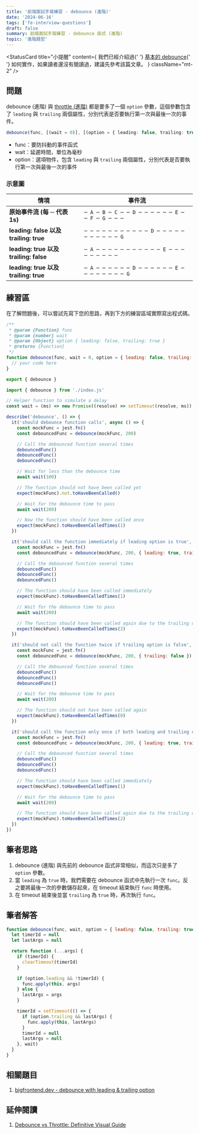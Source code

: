 ```yaml
---
title: '前端面試手寫練習 - debounce (進階)'
date: '2024-06-16'
tags: ['fe-interview-questions']
draft: false
summary: 前端面試手寫練習 - debounce 函式 (進階)
topic: '進階題型'
---
```


<StatusCard
  title="小提醒"
  content={
    <span>
      我們已經介紹過{' '}
      <a href="/writing/fe-interview-questions/utility/general/debounce">基本的 debounce</a>{' '}
      如何實作，如果讀者還沒有閱讀過，建議先參考該篇文章。
    </span>
  }
  className="mt-2"
/>

## 問題

debounce (進階) 與 [throttle (進階)](/writing/fe-interview-questions/utility/general/advanced-throttle) 都是要多了一個 `option` 參數，這個參數包含了 `leading` 與 `trailing` 兩個屬性，分別代表是否要執行第一次與最後一次的事件。

```typescript
debounce(func, [(wait = 0)], [(option = { leading: false, trailing: true })];
```

- func：要防抖動的事件函式
- wait：延遲時間，單位為毫秒
- option：選項物件，包含 `leading` 與 `trailing` 兩個屬性，分別代表是否要執行第一次與最後一次的事件

### 示意圖

<div className="mb-[-30px]">

| 情境                                   | 事件流                                              |
| -------------------------------------- | --------------------------------------------------- |
| **原始事件流 (每 ─ 代表 1s)**          | `─ A ─ B ─ C ─ ─ D ─ ─ ─ ─ ─ ─ E ─ ─ F ─ G ─ ─ ─`   |
| **leading: false 以及 trailing: true** | `─ ─ ─ ─ ─ ─ ─ ─ ─ ─ ─ D ─ ─ ─ ─ ─ ─ ─ ─ ─ ─ ─ G`   |
| **leading: true 以及 trailing: false** | `─ A ─ ─ ─ ─ ─ ─ ─ ─ ─ ─ ─ E ─ ─ ─ ─ ─ ─ ─ ─ ─`     |
| **leading: true 以及 trailing: true**  | `─ A ─ ─ ─ ─ ─ ─ D ─ ─ ─ ─ ─ ─ E ─ ─ ─ ─ ─ ─ ─ ─ G` |

</div>

## 練習區

在了解問題後，可以嘗試先寫下您的思路，再到下方的練習區域實際寫出程式碼。

<Sandpack lang="test-ts" activeFile="index.js" showTests={true}>

```js file=index.js
/**
 * @param {Function} func
 * @param {number} wait
 * @param {Object} option { leading: false, trailing: true }
 * @returns {Function}
 */
function debounce(func, wait = 0, option = { leading: false, trailing: true }) {
  // your code here
}

export { debounce }
```

```js file=debounce.test.js hidden=true
import { debounce } from './index.js'

// Helper function to simulate a delay
const wait = (ms) => new Promise((resolve) => setTimeout(resolve, ms))

describe('debounce', () => {
  it('should debounce function calls', async () => {
    const mockFunc = jest.fn()
    const debouncedFunc = debounce(mockFunc, 200)

    // Call the debounced function several times
    debouncedFunc()
    debouncedFunc()
    debouncedFunc()

    // Wait for less than the debounce time
    await wait(100)

    // The function should not have been called yet
    expect(mockFunc).not.toHaveBeenCalled()

    // Wait for the debounce time to pass
    await wait(200)

    // Now the function should have been called once
    expect(mockFunc).toHaveBeenCalledTimes(1)
  })

  it('should call the function immediately if leading option is true', async () => {
    const mockFunc = jest.fn()
    const debouncedFunc = debounce(mockFunc, 200, { leading: true, trailing: true })

    // Call the debounced function several times
    debouncedFunc()
    debouncedFunc()
    debouncedFunc()

    // The function should have been called immediately
    expect(mockFunc).toHaveBeenCalledTimes(1)

    // Wait for the debounce time to pass
    await wait(200)

    // The function should have been called again due to the trailing option
    expect(mockFunc).toHaveBeenCalledTimes(2)
  })

  it('should not call the function twice if trailing option is false', async () => {
    const mockFunc = jest.fn()
    const debouncedFunc = debounce(mockFunc, 200, { trailing: false })

    // Call the debounced function several times
    debouncedFunc()
    debouncedFunc()
    debouncedFunc()

    // Wait for the debounce time to pass
    await wait(200)

    // The function should not have been called again
    expect(mockFunc).toHaveBeenCalledTimes(0)
  })

  it('should call the function only once if both leading and trailing options are true', async () => {
    const mockFunc = jest.fn()
    const debouncedFunc = debounce(mockFunc, 200, { leading: true, trailing: true })

    // Call the debounced function several times
    debouncedFunc()
    debouncedFunc()
    debouncedFunc()

    // The function should have been called immediately
    expect(mockFunc).toHaveBeenCalledTimes(1)

    // Wait for the debounce time to pass
    await wait(200)

    // The function should have been called again due to the trailing option
    expect(mockFunc).toHaveBeenCalledTimes(2)
  })
})
```

</Sandpack>

## 筆者思路

1. debounce (進階) 與先前的 debounce 函式非常相似，而這次只是多了 `option` 參數。
2. 當 `leading` 為 `true` 時，我們需要在 debounce 函式中先執行一次 `func`。反之要將最後一次的參數儲存起來，在 timeout 結束執行 `func` 時使用。
3. 在 timeout 結束後並當 `trailing` 為 `true` 時，再次執行 `func`。

## 筆者解答

```javascript
function debounce(func, wait, option = { leading: false, trailing: true }) {
  let timerId = null
  let lastArgs = null

  return function (...args) {
    if (timerId) {
      clearTimeout(timerId)
    }

    if (option.leading && !timerId) {
      func.apply(this, args)
    } else {
      lastArgs = args
    }

    timerId = setTimeout(() => {
      if (option.trailing && lastArgs) {
        func.apply(this, lastArgs)
      }
      timerId = null
      lastArgs = null
    }, wait)
  }
}
```

## 相關題目

1. [bigfrontend.dev - debounce with leading & trailing option](https://bigfrontend.dev/problem/implement-debounce-with-leading-and-trailing-option)

## 延伸閱讀

1. [Debounce vs Throttle: Definitive Visual Guide](https://kettanaito.com/blog/debounce-vs-throttle)
